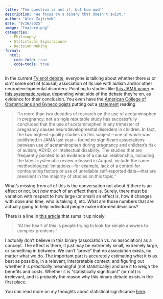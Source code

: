```yaml
---
title: "The question is not if, but how much"
description: "We focus on a binary that doesn't exist."
author: "Alex Zajichek"
date: "9/26/2025"
image: "feature.png"
categories:
  - Philosophy
  - Statistical Significance
  - Decision Making
format:
  html:
    code-fold: true
    code-tools: true
---
```


In the current [Tylenol debate](https://www.usnews.com/news/health-news/articles/2025-09-26/tylenol-refutes-old-post-as-pregnancy-safety-debate-resurfaces), everyone is talking about whether there _is_ or _isn't_ some sort of (causal) association of its use with autism and/or other neurodevelopmental disorders. Pointing to studies like [this JAMA paper](https://jamanetwork.com/journals/jama/fullarticle/2817406) or [this systematic review](https://ehjournal.biomedcentral.com/articles/10.1186/s12940-025-01208-0), depending what side of the debate they're on, as evidence for their conclusion. You even have the [American College of Obstetricians and Gynecologists](https://www.acog.org/) putting out a [statement](https://www.acog.org/news/news-releases/2025/09/acog-affirms-safety-benefits-acetaminophen-pregnancy) reading:

> "In more than two decades of research on the use of acetaminophen in pregnancy, not a single reputable study has successfully concluded that the use of acetaminophen in any trimester of pregnancy causes neurodevelopmental disorders in children. In fact, the two highest-quality studies on this subject—one of which was published in JAMA last year—found no significant associations between use of acetaminophen during pregnancy and children’s risk of autism, ADHD, or intellectual disability. The studies that are frequently pointed to as evidence of a causal relationship, including the latest systematic review released in August, include the same methodological limitations—for example, lack of a control for confounding factors or use of unreliable self-reported data—that are prevalent in the majority of studies on this topic."

What's missing from all of this is the conversation not about _if_ there is an effect or not, but _how much_ of an effect there is. Surely, there must be variation with respect to how large (or small) an effect is, how it changes with dose and time, who is taking it, etc. What are those numbers that are actually going to help individual people make informed decisions?

There is a line in [this article](https://www.nature.com/articles/d41586-025-02876-1) that sums it up nicely:

> "At the heart of this is people trying to look for simple answers to complex problems."

I actually don't believe in this binary (association vs. no association) as a concept. The effect _is_ there, it just may be extremely small, extremely large, or something in between. We can't "prove" that no association exists, no matter what we do. The important part is accurately estimating what it _is_ as best as possible, in a relevant, interpretable context, and figuring out whether it is _practically_ meaningful (not statistically) and use it to weigh the benefits and costs. Whether it is "statistically significant" (or not) is irrelevant, and is probably the reason why this binary debate exists in the first place.

You can read more on my thoughts about statistical significance [here](https://www.zajichekstats.com/post/statistical-significance-is-insignificant/).